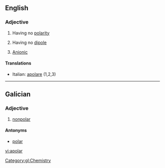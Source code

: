 ==English==

===Adjective===
{{en-adj}}

# Having no [[polarity]]
# {{chemistry|physics}} Having no [[dipole]]
# {{chemistry}} [[anionic|Anionic]]

====Translations====
{{trans-top}}
* Italian: [[apolare]] (1,2,3)
{{trans-mid}}
{{trans-bottom}}

----

==Galician==

===Adjective===
{{gl-adj|f=apolar|pl=apolares}}

# [[nonpolar]]

====Antonyms====
* [[polar]]

[[Category:gl:Chemistry]]

[[vi:apolar]]